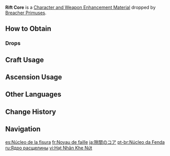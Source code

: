 {{Item Infobox
|id           = 112089
|image        = Item Rift Core.png
|type         = Character and Weapon Enhancement Materials
|quality      = 2
|group        = Breacher Primus Materials
|group2       = Elite Enemy Drops
|description  = A shard left by Breacher Primus.<br>It bears no resemblance to any other known form of life in the world.
|invCategory  = Character Development Items
|source1      = Dropped by [[Breacher Primus]]es
|source2      = Stardust Exchange
}}
'''Rift Core''' is a [[Character and Weapon Enhancement Material]] dropped by [[Breacher Primus]]es.

==How to Obtain==
===Drops===
{{Dropped By}}

==Craft Usage==
{{Craft Usage}}

==Ascension Usage==
{{Ascension Usage}}
<!--
==Video Guides==
{{EVT
|video1   = 
|caption1 = 
}}
-->
==Other Languages==
{{Other Languages
|en      = Rift Core
|zhs     = 隙间之核
|zhs_rm  = Xìjiān zhī Hé
|zht     = 隙間之核
|zht_rm  = Xìjiān zhī Hé
|zh_tl   = 
|ja      = 隙間のコア
|ja_rm   = Sukima no Koa
|ja_tl   = 
|ko      = 균열의 코어
|ko_rm   = 
|ko_tl   = 
|es      = Núcleo de la fisura
|es_tl   = Fissure Nucleus
|fr      = Noyau de faille
|fr_tl   = Rift Core
|ru      = Ядро расщелины
|ru_tl   = Fissure Core
|th      = Rift Core
|vi      = Hạt Nhân Khe Nứt
|vi_tl   = 
|de      = Risskern
|de_tl   = Rift Core
|id      = Rift Core
|pt      = Núcleo da Fenda
|pt_tl   = 
|tr      = Yarık Çekirdeği
|tr_tl   = Rift Core
|it      = Nucleo della Faglia
|it_tl   = Fault Core
}}

==Change History==
{{Change History|4.0}}

==Navigation==
{{Development Item Navbox|Character and Weapon Enhancement Materials}}

[[es:Núcleo de la fisura]]
[[fr:Noyau de faille]]
[[ja:隙間のコア]]
[[pt-br:Núcleo da Fenda]]
[[ru:Ядро расщелины]]
[[vi:Hạt Nhân Khe Nứt]]